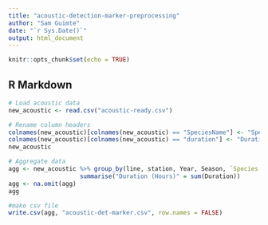 ```yaml
---
title: "acoustic-detection-marker-preprocessing"
author: "Sam Guimte"
date: "`r Sys.Date()`"
output: html_document
---
```


```r
knitr::opts_chunk$set(echo = TRUE)
```

## R Markdown

```r
# Load acoustic data
new_acoustic <- read.csv("acoustic-ready.csv")

# Rename column headers
colnames(new_acoustic)[colnames(new_acoustic) == "SpeciesName"] <- "Species Name"
colnames(new_acoustic)[colnames(new_acoustic) == "duration"] <- "Duration"
new_acoustic

# Aggregate data
agg <- new_acoustic %>% group_by(line, station, Year, Season, `Species Name`)  %>%
                    summarise("Duration (Hours)" = sum(Duration))
agg <- na.omit(agg)
agg

#make csv file
write.csv(agg, "acoustic-det-marker.csv", row.names = FALSE)
```

